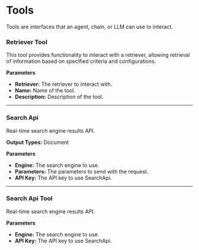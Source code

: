 
# Tools

Tools are interfaces that an agent, chain, or LLM can use to interact.

### Retriever Tool

This tool provides functionality to interact with a retriever, allowing retrieval of information based on specified criteria and configurations.

**Parameters**

- **Retriever:** The retriever to interact with.
- **Name:** Name of the tool.
- **Description:** Description of the tool.

---

### Search Api

Real-time search engine results API.

**Output Types:** Document

**Parameters**

- **Engine:** The search engine to use.
- **Parameters:** The parameters to send with the request.
- **API Key:** The API key to use SearchApi.

---

### Search Api Tool

Real-time search engine results API.

**Parameters**

- **Engine:** The search engine to use.
- **API Key:** The API key to use SearchApi.


